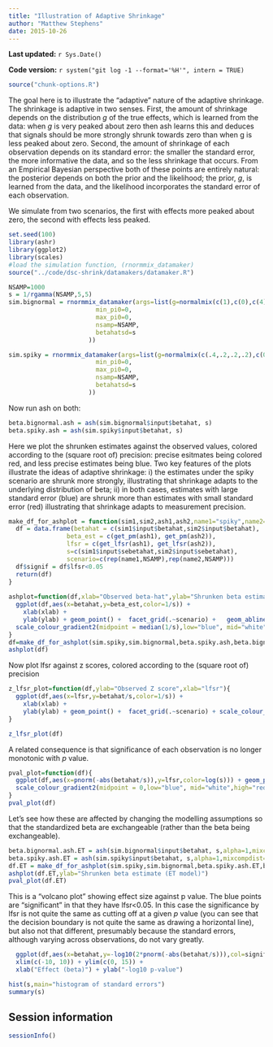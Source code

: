 ```yaml
---
title: "Illustration of Adaptive Shrinkage"
author: "Matthew Stephens"
date: 2015-10-26
---
```


**Last updated:** `r Sys.Date()`

**Code version:** `r system("git log -1 --format='%H'", intern = TRUE)`

```r
source("chunk-options.R")
```


The goal here is to illustrate the "adaptive" nature of the adaptive shrinkage. The shrinkage is adaptive in two senses. First,
the amount of shrinkage depends on the distribution $g$ of the true effects, which is learned from the data: when $g$ is very peaked about zero
then ash learns this and deduces that signals should be more strongly shrunk towards zero than when g is less peaked about zero.
Second, the amount of shrinkage of each observation depends on its standard error: the smaller the standard error, the more informative
the data, and so the less shrinkage that occurs. From an Empirical Bayesian perspective both of these 
points are entirely natural: the posterior depends on both the prior
and the likelihood; the prior, $g$, is learned from the data, and the likelihood incorporates the standard error of each observation.

We simulate from two scenarios, the first with effects more peaked about zero, the second with effects less peaked.
```r
set.seed(100)
library(ashr)
library(ggplot2)
library(scales)
#load the simulation function, (rnormmix_datamaker)
source("../code/dsc-shrink/datamakers/datamaker.R")

NSAMP=1000
s = 1/rgamma(NSAMP,5,5)
sim.bignormal = rnormmix_datamaker(args=list(g=normalmix(c(1),c(0),c(4)),
                        min_pi0=0,
                        max_pi0=0,
                        nsamp=NSAMP,
                        betahatsd=s
                      ))

sim.spiky = rnormmix_datamaker(args=list(g=normalmix(c(.4,.2,.2,.2),c(0,0,0,0),c(.25,.5,1,2)),
                        min_pi0=0,
                        max_pi0=0,
                        nsamp=NSAMP,
                        betahatsd=s
                      ))

```

Now run ash on both:
```r
beta.bignormal.ash = ash(sim.bignormal$input$betahat, s)
beta.spiky.ash = ash(sim.spiky$input$betahat, s)
```


Here we plot the shrunken estimates against the observed values, colored
according to the (square root of) precision: precise esitmates being colored red, and less precise estimates being blue. Two key features of the plots
illustrate the ideas of adaptive shrinkage: i) the estimates under the spiky scenario are shrunk more strongly, illustrating that shrinkage adapts to the underlying distribution of beta; ii) in both cases, estimates with large standard error (blue) are shrunk more than estimates with small standard error (red) illustrating that shrinkage adapts to measurement precision.


```r
make_df_for_ashplot = function(sim1,sim2,ash1,ash2,name1="spiky",name2="big-normal"){
  df = data.frame(betahat = c(sim1$input$betahat,sim2$input$betahat),
                beta_est = c(get_pm(ash1), get_pm(ash2)),
                lfsr = c(get_lfsr(ash1), get_lfsr(ash2)),
                s=c(sim1$input$sebetahat,sim2$input$sebetahat),
                scenario=c(rep(name1,NSAMP),rep(name2,NSAMP)))
  df$signif = df$lfsr<0.05
  return(df)
}
  
ashplot=function(df,xlab="Observed beta-hat",ylab="Shrunken beta estimate"){
  ggplot(df,aes(x=betahat,y=beta_est,color=1/s)) + 
    xlab(xlab) +
    ylab(ylab) + geom_point() +  facet_grid(.~scenario) +   geom_abline(intercept=0,slope=1) +
  scale_colour_gradient2(midpoint = median(1/s),low="blue", mid="white",high="red",space="Lab")  +coord_fixed(ratio=1)
}
df=make_df_for_ashplot(sim.spiky,sim.bignormal,beta.spiky.ash,beta.bignormal.ash)
ashplot(df)
```

Now plot lfsr against z scores, colored
according to the (square root of) precision



```r
  
z_lfsr_plot=function(df,ylab="Observed Z score",xlab="lfsr"){
  ggplot(df,aes(x=lfsr,y=betahat/s,color=1/s)) + 
    xlab(xlab) +
    ylab(ylab) + geom_point() +  facet_grid(.~scenario) + scale_colour_gradient2(midpoint = median(1/s),low="blue", mid="white",high="red",space="Lab") 
}

z_lfsr_plot(df)
```

A related consequence is that significance of each observation is no longer monotonic with $p$ value.

```r
pval_plot=function(df){
  ggplot(df,aes(x=pnorm(-abs(betahat/s)),y=lfsr,color=log(s))) + geom_point() +  facet_grid(.~scenario) +xlim(c(0, 0.025)) + xlab("p value") + ylab("lfsr") +
  scale_colour_gradient2(midpoint = 0,low="blue", mid="white",high="red")  
}
pval_plot(df)
```

Let's see how these are affected by changing the modelling assumptions so that
the standardized beta are exchangeable (rather than the beta being exchangeable).
```r
beta.bignormal.ash.ET = ash(sim.bignormal$input$betahat, s,alpha=1,mixcompdist="normal")
beta.spiky.ash.ET = ash(sim.spiky$input$betahat, s,alpha=1,mixcompdist="normal")
df.ET = make_df_for_ashplot(sim.spiky,sim.bignormal,beta.spiky.ash.ET,beta.bignormal.ash.ET)
ashplot(df.ET,ylab="Shrunken beta estimate (ET model)")
pval_plot(df.ET)
```



This is a "volcano plot" showing effect size against p value. The blue points are "significant" in that they have lfsr<0.05. In this case the significance by lfsr is not quite the same as cutting off at a given $p$ value (you can see that the decision boundary is not quite the same as drawing a horizontal line), but also not that different, presumably because the standard errors, although varying across observations, do not vary greatly.
```r
  ggplot(df,aes(x=betahat,y=-log10(2*pnorm(-abs(betahat/s))),col=signif)) + geom_point(alpha=1,size=1.75) +  facet_grid(.~scenario) + theme(legend.position = "none") +
  xlim(c(-10, 10)) + ylim(c(0, 15)) +
  xlab("Effect (beta)") + ylab("-log10 p-value")
```

```r
hist(s,main="histogram of standard errors")
summary(s)
```


## Session information

```r
sessionInfo()
```

